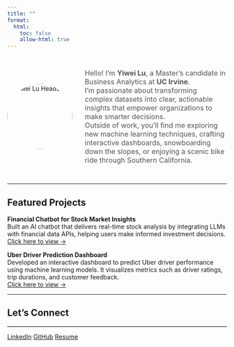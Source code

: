 ```yaml
---
title: ""
format:
  html: 
    toc: false
    allow-html: true
---
```


<!-- Profile Section -->
<div style="display: flex; flex-wrap: wrap; align-items: center; gap: 2em; max-width: 900px; margin: 2em auto;">

  <!-- Avatar -->
  <img src="images/Headshot.jpg" alt="Yiwei Lu Headshot" style="width:150px; height:150px; border-radius:50%;"/>

  <!-- Bio -->
  <div style="flex: 1; font-size: 1rem; color: #555;" markdown="1">

Hello! I’m **Yiwei Lu**, a Master’s candidate in Business Analytics at **UC Irvine**.  
I’m passionate about transforming complex datasets into clear, actionable insights that empower organizations to make smarter decisions.  
Outside of work, you’ll find me exploring new machine learning techniques, crafting interactive dashboards, snowboarding down the slopes, or enjoying a scenic bike ride through Southern California.

  </div>

</div>

---

## Featured Projects

::: {.project-card}
**Financial Chatbot for Stock Market Insights**  
Built an AI chatbot that delivers real-time stock analysis by integrating LLMs with financial data APIs, helping users make informed investment decisions.  
[Click here to view →](https://medium.com/@dylankl_74733/revolutionizing-stock-market-insights-the-financial-chatbot-that-empowers-investors-d1d8197e6c13){.btn}
:::

::: {.project-card}
**Uber Driver Prediction Dashboard**  
Developed an interactive dashboard to predict Uber driver performance using machine learning models. It visualizes metrics such as driver ratings, trip durations, and customer feedback.  
[Click here to view →](https://syntax3rr0r1.netlify.app/){.btn}
:::

---

## Let’s Connect

<hr style="border: none; border-top: 1px solid #ccc; margin: 1em auto; max-width: 600px;">

<div class="connect-buttons">
  [LinkedIn](https://www.linkedin.com/in/yiwei-lu78){.btn}
  [GitHub](https://github.com/lywww88){.btn}
  [Resume](resume.pdf){.btn .float-right}
</div>
